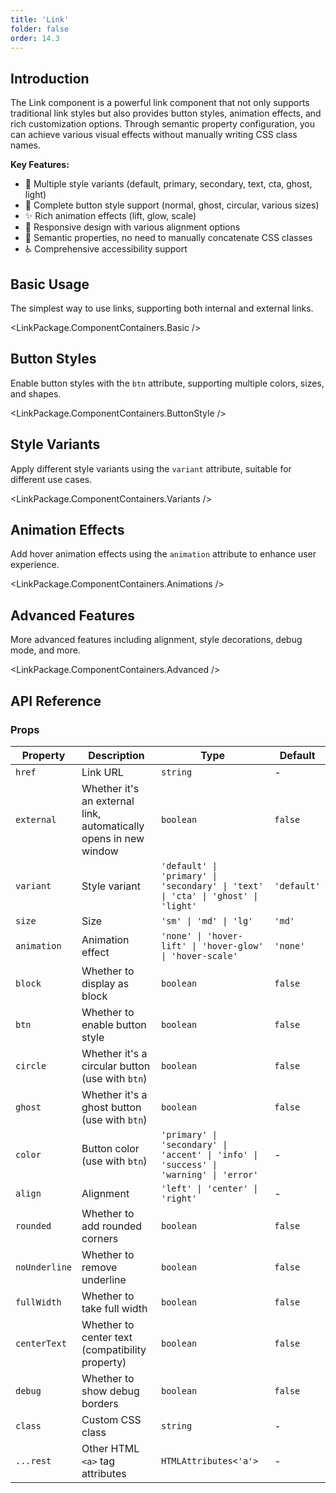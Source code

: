 ```yaml
---
title: 'Link'
folder: false
order: 14.3
---
```



## Introduction

The Link component is a powerful link component that not only supports traditional link styles but also provides button styles, animation effects, and rich customization options. Through semantic property configuration, you can achieve various visual effects without manually writing CSS class names.

**Key Features:**
- 🎨 Multiple style variants (default, primary, secondary, text, cta, ghost, light)
- 🔘 Complete button style support (normal, ghost, circular, various sizes)
- ✨ Rich animation effects (lift, glow, scale)
- 📱 Responsive design with various alignment options
- 🎯 Semantic properties, no need to manually concatenate CSS classes
- ♿ Comprehensive accessibility support

## Basic Usage

The simplest way to use links, supporting both internal and external links.

<LinkPackage.ComponentContainers.Basic />

## Button Styles

Enable button styles with the `btn` attribute, supporting multiple colors, sizes, and shapes.

<LinkPackage.ComponentContainers.ButtonStyle />

## Style Variants

Apply different style variants using the `variant` attribute, suitable for different use cases.

<LinkPackage.ComponentContainers.Variants />

## Animation Effects

Add hover animation effects using the `animation` attribute to enhance user experience.

<LinkPackage.ComponentContainers.Animations />

## Advanced Features

More advanced features including alignment, style decorations, debug mode, and more.

<LinkPackage.ComponentContainers.Advanced />

## API Reference

### Props

| Property | Description | Type | Default |
|----------|-------------|------|---------|
| `href` | Link URL | `string` | - |
| `external` | Whether it's an external link, automatically opens in new window | `boolean` | `false` |
| `variant` | Style variant | `'default' \| 'primary' \| 'secondary' \| 'text' \| 'cta' \| 'ghost' \| 'light'` | `'default'` |
| `size` | Size | `'sm' \| 'md' \| 'lg'` | `'md'` |
| `animation` | Animation effect | `'none' \| 'hover-lift' \| 'hover-glow' \| 'hover-scale'` | `'none'` |
| `block` | Whether to display as block | `boolean` | `false` |
| `btn` | Whether to enable button style | `boolean` | `false` |
| `circle` | Whether it's a circular button (use with `btn`) | `boolean` | `false` |
| `ghost` | Whether it's a ghost button (use with `btn`) | `boolean` | `false` |
| `color` | Button color (use with `btn`) | `'primary' \| 'secondary' \| 'accent' \| 'info' \| 'success' \| 'warning' \| 'error'` | - |
| `align` | Alignment | `'left' \| 'center' \| 'right'` | - |
| `rounded` | Whether to add rounded corners | `boolean` | `false` |
| `noUnderline` | Whether to remove underline | `boolean` | `false` |
| `fullWidth` | Whether to take full width | `boolean` | `false` |
| `centerText` | Whether to center text (compatibility property) | `boolean` | `false` |
| `debug` | Whether to show debug borders | `boolean` | `false` |
| `class` | Custom CSS class | `string` | - |
| `...rest` | Other HTML `<a>` tag attributes | `HTMLAttributes<'a'>` | - |
